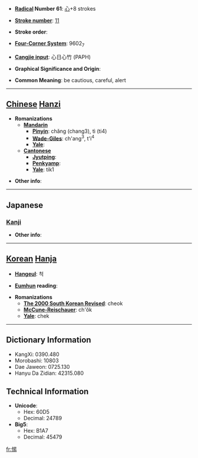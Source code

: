* '''[[Wiktionary:Chinese radical index| Radical]] Number 61''': [[Wiktionary:Chinese radical index 心|心]]+8 strokes

* '''[[Wiktionary:Chinese total strokes index|Stroke number]]''': [[Wiktionary:Chinese total strokes index 11|11]]

* '''Stroke order''': 

* '''[[Wiktionary:Chinese four corner index|Four-Corner System]]''': 9602<sub>7</sub>

* '''[[Wiktionary:Chinese Cangjie index|Cangjie input]]''': 心日心竹 (PAPH)

* '''Graphical Significance and Origin''': 

* '''Common Meaning''': be cautious, careful, alert

----

== [[Chinese]] [[Hanzi]] ==

* '''Romanizations'''
** '''[[Mandarin]]'''
*** '''[[Pinyin]]''': chǎng (chang3), tì (ti4)
*** '''[[Wade-Giles]]''': ch'ang<sup>3</sup>, t'i<sup>4</sup>
*** '''[[Yale]]''': 
** '''[[Cantonese]]'''
*** '''[[Jyutping]]''':
*** '''[[Penkyamp]]''': 
*** '''[[Yale]]''': tik1

* '''Other info''': 

----

==Japanese==
===[[Kanji]]===
{{kanji|on readings=[[てき]] (teki), [[ちゃく]] (chaku)|kun readings=[[つつしむ]] (tsutsushimu)}}

* '''Other info''':  

----

== [[Korean]] [[Hanja]] ==

* '''[[Hangeul]]''': 척

* '''[[Eumhun]] reading''': 

* '''Romanizations'''
** '''[[The 2000 South Korean Revised Romanization|The 2000 South Korean Revised]]''': cheok
** '''[[McCune-Reischauer]]''': ch'ŏk
** '''[[Yale]]''': chek

----

== Dictionary Information ==

* KangXi: 0390.480
* Morobashi: 10803
* Dae Jaweon: 0725.130
* Hanyu Da Zidian: 42315.080

== Technical Information ==

* '''Unicode''':
** Hex: 60D5
** Decimal: 24789
* '''Big5''':
** Hex: B1A7
** Decimal: 45479

[[fr:惕]]